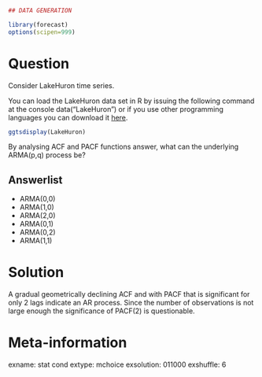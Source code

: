 ```r
## DATA GENERATION

library(forecast)
options(scipen=999)

```

Question
========

Consider LakeHuron time series.

You can load the LakeHuron data set in R by issuing the following command at the console data("LakeHuron") or if you use other programming languages you can download it [here](https://github.com/vincentarelbundock/Rdatasets/blob/master/csv/datasets/LakeHuron.csv).


```r

ggtsdisplay(LakeHuron)

```



By analysing ACF and PACF functions answer, what can the underlying ARMA(p,q) process be?




Answerlist
----------

*  ARMA(0,0)
*  ARMA(1,0)
*  ARMA(2,0)
*  ARMA(0,1)
*  ARMA(0,2)
*  ARMA(1,1)


Solution
========

A gradual geometrically declining ACF and with  PACF  that is significant for only  2 lags indicate an AR process. Since the number of observations is not large enough the significance of PACF(2) is questionable.




Meta-information
================
exname: stat cond
extype: mchoice
exsolution: 011000
exshuffle: 6

